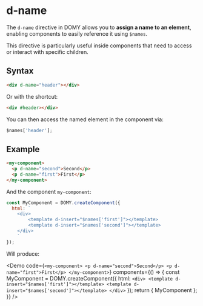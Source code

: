 
# d-name

The `d-name` directive in DOMY allows you to **assign a name to an element**, enabling components to easily reference it using `$names`.

This directive is particularly useful inside components that need to access or interact with specific children.

## Syntax

```html
<div d-name="header"></div>
```

Or with the shortcut:

```html
<div #header></div>
```

You can then access the named element in the component via:

```js
$names['header'];
```

## Example

```html
<my-component>
  <p d-name="second">Second</p>
  <p d-name="first">First</p>
</my-component>
```

And the component `my-component`:

```js
const MyComponent = DOMY.createComponent({
  html: `
    <div>
        <template d-insert="$names['first']"></template>
        <template d-insert="$names['second']"></template>
    </div>
    `
});
```

Will produce:

<Demo
  code={`
    <my-component>
        <p d-name="second">Second</p>
        <p d-name="first">First</p>
    </my-component>
  `}
  components={() => {
    const MyComponent = DOMY.createComponent({
      html: `
    <div>
        <template d-insert="$names['first']"></template>
        <template d-insert="$names['second']"></template>
    </div>
    `
    });
    return { MyComponent };
  }}
/>
